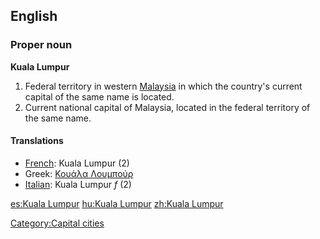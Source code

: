 {{wikipedia}}
==English==

===Proper noun===
'''Kuala Lumpur'''
# Federal territory in western [[Malaysia]] in which the country's current capital of the same name is located.
# Current national capital of Malaysia, located in the federal territory of the same name.

====Translations====
*[[French]]: Kuala Lumpur (2)
*Greek: [[Κουάλα Λουμπούρ]]
*[[Italian]]: Kuala Lumpur ''f'' (2)

[[Category:Capital cities]]

[[es:Kuala Lumpur]]
[[hu:Kuala Lumpur]]
[[zh:Kuala Lumpur]]